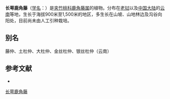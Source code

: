 {{Speciesbox
| name = 长萼鹿角藤
| status = 
| status_system = 
| image = 
| genus = Chonemorpha
| species = megacalyx
| authority = Pierre in Spir.
}}

'''长萼鹿角藤'''（[[学名|学名]]：{{lang|la|''Chonemorpha megacalyx''}}）是[[夹竹桃科|夹竹桃科]][[鹿角藤属|鹿角藤属]]的植物。分布在[[老挝|老挝]]以及[[中国大陆|中国大陆]]的[[云南|云南]]等地，生长于海拔900米至1,500米的地区，多生长在山坡、山地林边及沟谷向阳处，目前尚未由人工引种栽培。

== 别名 ==
藤仲、土杜仲、大杜仲、金丝杜仲、银丝杜仲（云南）

== 参考文献 ==
<div class="references-small">
* {{cite web| url =http://www.bioinfo.cn/db05/KmzwSpecies.php?action=view&id=959| title =长萼鹿角藤| work =《中国高等植物数据库全库》| publisher =中国科学院微生物研究所| author =昆明植物研究所| accessdate =2009-02-21| deadurl =yes| archiveurl =https://web.archive.org/web/20160305075511/http://www.bioinfo.cn/db05/KmzwSpecies.php?action=view&id=959| archivedate =2016-03-05}}
</div>
{{Taxonbar|from=Q15225250}}

[[Category:鹿角藤属|长萼鹿角藤]]


{{植物小作品}}